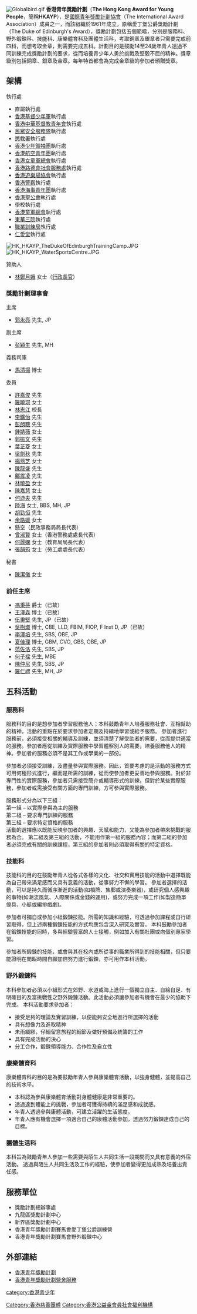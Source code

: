 [[File:Globalbird.gif|thumb]]
'''香港青年獎勵計劃'''（'''The Hong Kong Award for Young People '''，簡稱'''HKAYP'''），是[[國際青年獎勵計劃協會|國際青年獎勵計劃協會]]（The International Award Association）成員之一，而該組織於1961年成立，原稱愛丁堡公爵獎勵計劃（The Duke of Edinburgh's Award），獎勵計劃包括五個範疇，分別是服務科、野外鍛鍊科、技能科、康樂體育科及團體生活科，考取銅章及銀章者只需要完成前四科，而想考取金章，則需要完成五科。計劃目的是鼓勵14至24歲年青人透過不同訓練完成獎勵計劃的要求，從而培養青少年人勇於挑戰及堅毅不屈的精神。獎章級別包括銅章、銀章及金章。每年特首都會為完成金章級的參加者頒贈獎章。

==架構==
;執行處
* 直屬執行處
* [[香港基督少年軍|香港基督少年軍]]執行處
* [[香港中華基督教青年會|香港中華基督教青年會]]執行處
* [[民眾安全服務隊|民眾安全服務隊]]執行處
* [[懲教署|懲教署]]執行處
* [[香港少年領袖團|香港少年領袖團]]執行處
* [[香港航空青年團|香港航空青年團]]執行處
* [[香港女童軍總會|香港女童軍總會]]執行處
* [[香港路德會社會服務處|香港路德會社會服務處]]執行處
* [[香港遊樂場協會|香港遊樂場協會]]執行處
* [[香港警察|香港警察]]執行處
* [[香港海事青年團|香港海事青年團]]執行處
* [[香港聖公會|香港聖公會]]執行處
* 學校執行處
* [[香港童軍總會|香港童軍總會]]執行處
* [[東華三院|東華三院]]執行處
* [[職業訓練局|職業訓練局]]執行處
* [[仁愛堂|仁愛堂]]執行處

[[File:HK_HKAYP_TheDukeOfEdinburghTrainingCamp.JPG|thumb]]
[[File:HK_HKAYP_WaterSportsCentre.JPG|thumb]] 
;贊助人
* [[林鄭月娥|林鄭月娥]] 女士（[[香港特別行政區行政長官|行政長官]]）

===獎勵計劃理事會===
;主席	
* [[郭永亮|郭永亮]] 先生, JP
;副主席	
* [[彭穎生|彭穎生]] 先生, MH
;義務司庫	
* [[馬清揚|馬清揚]] 博士
;委員	
* [[許嘉俊|許嘉俊]] 先生
* [[羅曉琪|羅曉琪]] 女士
* [[林志江|林志江]] 校長
* [[李曠怡|李曠怡]] 先生
* [[彭朗聰|彭朗聰]] 先生
* [[鍾婧薇|鍾婧薇]] 女士
* [[郭振文|郭振文]] 先生
* [[葉芷菱|葉芷菱]] 女士
* [[梁劍秋|梁劍秋]] 先生
* [[楊燕芝|楊燕芝]] 女士
* [[陳龍盛|陳龍盛]] 先生
* [[鄺震凌|鄺震凌]] 先生
* [[林曉盈|林曉盈]] 女士
* [[陳嘉慧|陳嘉慧]] 女士
* [[何迪夫|何迪夫]] 先生
* [[陸海|陸海]] 女士, BBS, MH, JP
* [[胡勁恒|胡勁恒]] 先生
* [[余皓媛|余皓媛]] 女士
* 懸空（民政事務局局長代表）
* [[曾淑賢|曾淑賢]] 女士（香港警務處處長代表）
* [[何麗嫻|何麗嫻]] 女士（教育局局長代表）
* [[張韻筠|張韻筠]] 女士（勞工處處長代表）
;秘書
* [[陳潔儀|陳潔儀]] 女士

===前任主席===
* [[馮秉芬|馮秉芬]] 爵士（已故）
* [[王澤森|王澤森]] 博士（已故）
* [[伍秉堅|伍秉堅]] 先生, JP（已故）
* [[吳樹熾|吳樹熾]] 博士, CBE, LLD, FBIM, FIOP, F Inst D, JP（已故）
* [[李澤培|李澤培]] 先生, SBS, OBE, JP
* [[夏佳理|夏佳理]] 博士, GBM, CVO, GBS, OBE, JP
* [[范佐浩|范佐浩]] 先生, SBS, JP
* [[何子樑|何子樑]] 先生, MBE
* [[陳仲尼|陳仲尼]] 先生, SBS, JP
* [[羅仁禮|羅仁禮]] 先生, MH, JP

==五科活動==
===服務科===
服務科的目的是想參加者學習服務他人；本科鼓勵青年人培養服務社會、互相幫助的精神，活動的重點在於要求參加者定期及持續地學習或給予服務。
參加者進行服務前，必須接受相關的輔導及訓練，並須清楚了解受助者的需要，從而提供適當的服務。參加者應從訓練及實際服務中學習體察別人的需要，培養服務他人的精神。參加者的服務必須不是其工作或學業的一部份。

參加者必須接受訓練，及盡量參與實際服務。因此，首要考慮的是活動的服務方式可用何種形式進行，繼而是所需的訓練，從而使參加者更妥善地參與服務。對於非專門性的實際服務，參加者只需接受簡介或輔導形式的訓練，但對於某些實際服務，參加者或需接受有關方面的專門訓練，方可參與實際服務。

服務形式分為以下三組：<br>
第一組 ⎯ 以實際參與為主的服務<br>
第二組 ⎯ 要求專門訓練的服務<br>
第三組 ⎯ 要求特定資格的服務<br>
活動的選擇應以既能反映參加者的興趣、天賦和能力，又能為參加者帶來挑戰的服務為合。
第二組及第三組的活動，不能用作第一組的服務內容；而第二組的參加者必須完成有關的訓練課程，第三組的參加者則必須取得有關的特定資格。

===技能科===
技能科的目的在鼓勵年青人從各式各樣的文化、社交和實用技能的活動中選擇既能為自己帶來滿足感而又具有意義的活動，從事努力不懈的學習。
參加者選擇的活動，可以是持久而循序漸進的活動(如橋牌、集郵或演奏樂器)，或研究個人感興趣的事物(如潮流風氣、人際關係或金錢的運用)，或努力完成一項工作(如製造簡單傢具、小艇或編排戲劇)。

參加者可獨自或參加小組鍛鍊技能。所需的知識和經驗，可透過參加課程或自行研習取得，但上述兩種鍛鍊技能的方式均應包含深入研究及實習。
本科鼓勵參加者在鍛鍊技能的同時，多與經驗豐富的人士接觸，例如加入有關社團或向個別專家學習。

參加者所鍛鍊的技能，或會與其在校內或所從事的職業所得到的技能相關，但只要能證明在閒暇時間自願加倍努力進行鍛鍊，亦可用作本科活動。

===野外鍛鍊科===
本科參加者必須以小組形式在郊野、水道或海上進行一個獨立自主、自給自足、有明確目的及富挑戰性之野外鍛鍊活動。此活動必須讓參加者有機會在最少的協助下完成。
本科活動要求參加者：
*接受足夠的理論及實習訓練，以便能夠安全地進行所選擇的活動
*具有想像力及進取精神
*未雨綢繆，仔細留意旅程的細節及做好預備及統籌的工作
*具有完成活動的決心
*分工合作，鍛鍊領導能力、合作性及自立性

===康樂體育科===
康樂體育科的目的是為要鼓勵年青人參與康樂體育活動，以強身健體，並提高自己的技術水平。
*本科認為參與康樂體育活動對身體健康是非常重要的。
*透過達到體能上的挑戰，參加者可獲得持續的滿足感和成就感。
*年青人透過參與康體活動，可建立活躍的生活態度。
*年青人應有機會選擇一項適合自己的康體活動參加，透過努力鍛鍊達成自己的目標。

===團體生活科===
本科旨為鼓勵青年人參加一些需要與陌生人共同生活一段期間而又具有意義的外宿活動。
透過與陌生人共同生活及工作的經驗，使參加者變得更加成熟及培養出責任感。

==服務單位==
* 獎勵計劃總辦事處
* 九龍區獎勵計劃中心
* 新界區獎勵計劃中心
* 香港青年獎勵計劃賽馬會愛丁堡公爵訓練營
* 香港青年獎勵計劃賽馬會野外鍛鍊中心

==外部連結==
* [http://www.ayp.org.hk/ 香港青年獎勵計劃] {{Wayback|url=http://www.ayp.org.hk/ |date=20210426183256 }}
* [https://www.ayp.org.hk/campservice/ 香港青年獎勵計劃營舍服務] {{Wayback|url=https://www.ayp.org.hk/campservice/ |date=20200206083828 }}


[[category:香港青少年|category:香港青少年]]
[[Category:香港慈善團體|Category:香港慈善團體]]
[[Category:香港公益金會員社會福利機構|Category:香港公益金會員社會福利機構]]